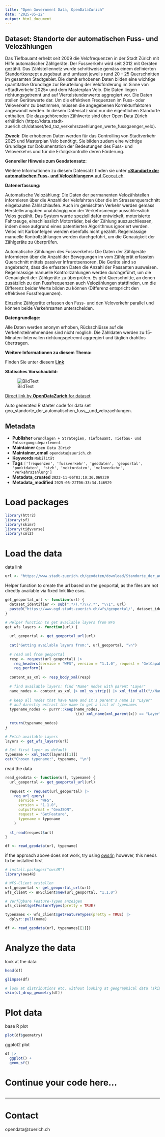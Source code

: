```yaml
---
title: "Open Government Data, OpenDataZurich"
date: "2025-05-22"
output: html_document
---
```


## Dataset: Standorte der automatischen Fuss- und Velozählungen

Das Tiefbauamt erhebt seit 2009 die Velofrequenzen in der Stadt Zürich mit Hilfe automatischer Zählgeräte. Der Fussverkehr wird seit 2012 mit Geräten gezählt. Das Zählstellennetz wurde schrittweise gemäss einem definierten Standortkonzept ausgebaut und umfasst jeweils rund 20 - 25 Querschnitten im gesamten Stadtgebiet. Die damit erhobenen Daten bilden eine wichtige quantitative Grundlage zur Beurteilung der Veloförderung im Sinne von «Stadtverkehr 2025» und dem Masterplan Velo. Die Daten liegen richtungsgetrennt und auf Viertelstundenwerte aggregiert vor. Die Daten stellen Gerätewerte dar. Um die effektiven Frequenzen im Fuss- oder Veloverkehr zu bestimmen, müssen die angegebenen Korrekturfaktoren angewandt werden.
In diesem Datensatz sind nur die eigentlichen Standorte enthalten. Die dazugehörenden Zählwerte sind über Open Data Zürich erhältlich (https://data.stadt-zuerich.ch/dataset/ted_taz_verkehrszaehlungen_werte_fussgaenger_velo).

**Zweck**: Die erhobenen Daten werden für das Controlling von Stadtverkehr 2025 und Masterplan Velo benötigt. Sie bilden zudem eine wichtige Grundlage zur Dokumentation der Bedeutungen des Fuss- und Veloverkehrs und für die Erfolgskontrolle deren Förderung.

**Genereller Hinweis zum Geodatensatz:**


Weitere Informationen zu diesem Datensatz finden sie unter [«**Standorte der automatischen Fuss- und Velozählungen»** auf Geocat.ch](https://www.geocat.ch/geonetwork/srv/ger/catalog.search#/metadata/13bd8bea-446e-47a7-b6de-961ebd5d1fec).				
			   

**Datenerfassung:**

Automatische Velozählung: Die Daten der permanenten Velozählstellen informieren über die Anzahl der Velofahrten über die im Strassenquerschnitt eingebauten Zählschlaufen. Auch im gemischten Verkehr werden gemäss Herstellerangaben unabhängig von der Verkehrsmenge ausschliesslich Velos gezählt. Das System wurde speziell dafür entwickelt, motorisierte Fahrzeuge, einschliesslich Motorräder, bei der Zählung auszuschliessen, indem diese aufgrund eines patentierten Algorithmus ignoriert werden. Velos mit Karbonfelgen werden ebenfalls nicht gezählt. Regelmässige manuelle Kontrollzählungen werden durchgeführt, um die Genauigkeit der Zählgeräte zu überprüfen.

Automatische Zählungen des Fussverkehrs: Die Daten der Zählgeräte informieren über die Anzahl der Bewegungen im vom Zählgerät erfassten Querschnitt mittels passiver Infrarotsensoren. Die Geräte sind so angebracht, dass die erfassten Daten die Anzahl der Passanten ausweisen. Regelmässige manuelle Kontrollzählungen werden durchgeführt, um die Genauigkeit der Zählgeräte zu überprüfen. Es gibt Querschnitte, an denen zusätzlich zu den Fussfrequenzen auch Velozählungen stattfinden, um die Differenz beider Werte bilden zu können (Differenz entspricht den effektiven Fussfrequenzen).

Einzelne Zählgeräte erfassen den Fuss- und den Veloverkehr parallel und können beide Verkehrsarten unterscheiden.

**Datengrundlage:**

Alle Daten werden anonym erhoben, Rückschlüsse auf die Verkehrsteilnehmenden sind nicht möglich. Die Zähldaten werden zu 15-Minuten-Intervallen richtungsgetrennt aggregiert und täglich drahtlos übertragen.

**Weitere Informationen zu diesem Thema:**

Finden Sie unter diesem [**Link**](https://www.stadt-zuerich.ch/artikel/de/statistik-und-daten/automatische-zaehlungen-des-veloverkehrs.html)

**Statisches Vorschaubild:**

![BildText](https://www.gis.stadt-zuerich.ch/zueriplan_docs/geocat/13bd8bea-446e-47a7-b6de-961ebd5d1fec.png)



[Direct link by **OpenDataZurich** for dataset](https://data.stadt-zuerich.ch/dataset/geo_standorte_der_automatischen_fuss__und_velozaehlungen)

Auto generated R starter code for data set geo_standorte_der_automatischen_fuss__und_velozaehlungen.

## Metadata

- **Publisher** `Grundlagen + Strategien, Tiefbauamt, Tiefbau- und Entsorgungsdepartement`
- **Maintainer** `Open Data Zürich`
- **Maintainer_email** `opendata@zuerich.ch`
- **Keywords** `Mobilität`
- **Tags** `['frequenzen', 'fussverkehr', 'geodaten', 'geoportal', 'punktdaten', 'stzh', 'vektordaten', 'veloverkehr', 'verkehrszahlung']`
- **Metadata_created** `2023-11-06T03:10:36.069239`
- **Metadata_modified** `2025-05-22T06:33:34.146929`


# Load packages

```r
library(httr2)
library(sf)
library(skimr)
library(tidyverse)
library(xml2)
```

# Load the data

data link
```r
url <- "https://www.stadt-zuerich.ch/geodaten/download/Standorte_der_automatischen_Fuss__und_Velozaehlungen?format=geojson_link"
```


Helper function to create the url based on the geoportal, as the files are not directly available via fixed link like csvs.
```r
get_geoportal_url <- function(url) {
  dataset_identifier <- sub(".*/(.*)\\?.*", "\\1", url)
  paste0("https://www.ogd.stadt-zuerich.ch/wfs/geoportal/", dataset_identifier)
}
```

```r
# Helper function to get available layers from WFS
get_wfs_layers <- function(url) {
  
  url_geoportal <- get_geoportal_url(url)
  
  cat("Getting available layers from:", url_geoportal, "\n")
  
  # read xml from geoportal
  resp <- request(url_geoportal) |> 
    req_headers(service = "WFS", version = "1.1.0", request = "GetCapabilities") |> 
    req_perform()
  
  content_as_xml <- resp_body_xml(resp)
  
  # find available layers: find "Name" nodes with parent "Layer"
  name_nodes <- content_as_xml |> xml_ns_strip() |> xml_find_all("//Name")
  
  # keep all nodes that have Name and it's parent's name is "Layer"
  # and directly extract the name to get a list of typenames
  typename_nodes <- purrr::keep(name_nodes,
                                \(x) xml_name(xml_parent(x)) == "Layer")
  
  return(typename_nodes)
}

# Fetch available layers
layers <- get_wfs_layers(url)

# Set first layer as default
typename <- xml_text(layers[[1]])
cat("Chosen typename:", typename, "\n")
```

read the data
```r
read_geodata <- function(url, typename) {
  url_geoportal <- get_geoportal_url(url)
  
  request <- request(url_geoportal) |>
    req_url_query(
      service = "WFS",
      version = "1.1.0",
      outputFormat = "GeoJSON",
      request = "GetFeature",
      typename = typename
    )
  
  st_read(request$url)
}

df <- read_geodata(url, typename)
```

if the approach above does not work, try using [ows4r](https://eblondel.github.io/ows4R/); however, this needs to be installed first
```r
# install.packages("ows4R")
library(ows4R)

# WFS-Client erstellen
url_geoportal <- get_geoportal_url(url)
wfs_client <- WFSClient$new(url_geoportal, "1.1.0")

# Verfügbare Feature-Typen anzeigen
wfs_client$getFeatureTypes(pretty = TRUE)

typenames <- wfs_client$getFeatureTypes(pretty = TRUE) |> 
  dplyr::pull(name)

df <- read_geodata(url, typenames[[1]])
```

# Analyze the data

look at the data
```r
head(df)
```

```r
glimpse(df)
```

```r
# look at distributions etc. without looking at geographical data (skim cannot deal with geometries)
skim(st_drop_geometry(df))
```

# Plot data

base R plot
```r
plot(df$geometry)
```

ggplot2 plot
```r
df |>
  ggplot() +
  geom_sf()
```

# Continue your code here...

```r

```

------------------------------------------------------------------------

# Contact

opendata@zuerich.ch
